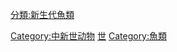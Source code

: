 [[Category:中新世动物|Category:中新世动物]]
[[Category:史前魚類|世]]
[[Category:魚類|Category:魚類]]
[[分類:新生代魚類|分類:新生代魚類]]